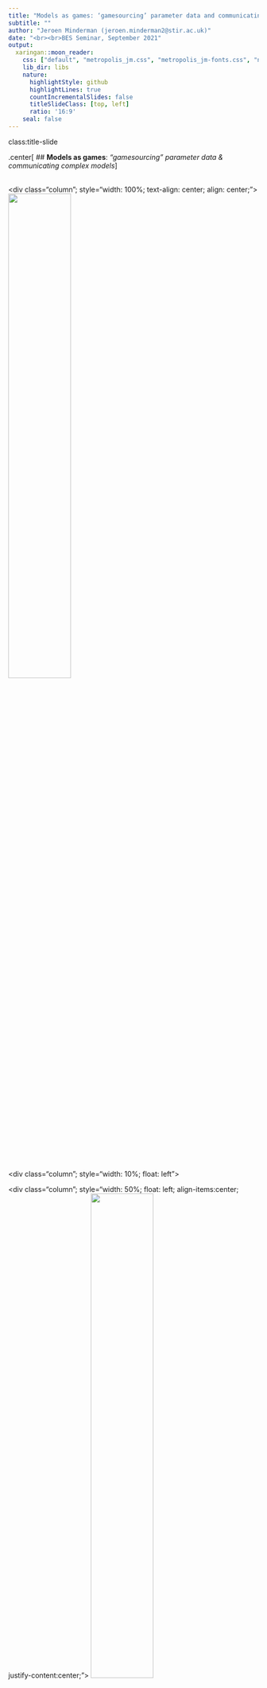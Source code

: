 ```yaml
---
title: "Models as games: ‘gamesourcing’ parameter data and communicating complex models"
subtitle: ""
author: "Jeroen Minderman (jeroen.minderman2@stir.ac.uk)"
date: "<br><br>BES Seminar, September 2021"
output:
  xaringan::moon_reader:
    css: ["default", "metropolis_jm.css", "metropolis_jm-fonts.css", "ninjutsu"]
    lib_dir: libs
    nature:
      highlightStyle: github
      highlightLines: true
      countIncrementalSlides: false
      titleSlideClass: [top, left]
      ratio: '16:9'
    seal: false
---
```


class:title-slide

.center[
## **Models as games**: *"gamesourcing" parameter data & communicating complex models*
]

<br>
<div class="row">
  <div class="column"; style="width: 100%; text-align: center; align: center;">
    <img src = "images/animalNfarm_logo1.jpg" width = "50%">
  </div>

  <div class="column"; style="width: 10%; float: left">

  </div>
  <div class="column"; style="width: 50%; float: left; align-items:center; justify-content:center;">
    <img src = "images/affiliation_funder_logos.jpg" width = "50%">
<div style="text-align: left; font-size:0.5em;">Icons made by <a href="https://www.flaticon.com/authors/monkik" title="monkik">monkik</a> from <a href="https://www.flaticon.com/" title="Flaticon">www.flaticon.com</a></div>
  </div>
  <div class="column"; style="width: 30%; float: right; text-align: left">
    <b><a href="https://jejoenje.github.io/about/">Jeroen Minderman</a></b><br>
    <a href="mailto:jeroen.minderman2@stir.ac.uk"><i>(jeroen.minderman2@stir.ac.uk)</i></a><br>
  </div>
  <div class="column"; style="width: 10%; float: right; text-align: left; padding-left: 20px; padding-right: 20px">
    <br>
  </div>
  
</div>

---

# Games as models, models as games?

.pull-left[
```r
knitr::include_graphics("images/lens_island_store_steampowered_com_app_1335830_Lens_Island_smaller.jpg")
```
.font50[
[Len's Island](https://store.steampowered.com/app/1335830/Lens_Island/)
]
- Game "world"
- Players & NPC's
- Player actions
- Game progress
]
.pull-right[
```r
knitr::include_graphics("images/nabe_nielsen.png")
```
.font50[
[*Nabe-Nielsen et al. 2014*](10.1016/j.ecolmodel.2013.09.025)
]
- Parameters
- Agents
- Inputs
- Outputs (predictions)
]

---
# Modelling resource use in complex systems
```r
knitr::include_graphics("images/semodelsA.jpg")
```
---
# Modelling resource use in complex systems
```r
knitr::include_graphics("images/semodelsB.jpg")
```
---
# Modelling resource use in complex systems
```r
knitr::include_graphics("images/semodelsC.jpg")
```
.font150[
.center[
Model challenges: .red[*communication*] and .red[**parameterisation**]
]
]
---
# GMSE: socio-ecological modelling framework
.center[
.font130[
**Agent-based model of .red[animals] and .red[farmers] on a landscape**
]
]
.left-column75[
```r
knitr::include_graphics("images/GMSE_structure2.jpg")
```
]
.right-column25[
```r
knitr::include_graphics("images/GMSE_logo.jpg")
```
.font75[
.center[
[confoobio.github.io/gmse/](https://confoobio.github.io/gmse/)  
[Duthie et. al. (2018)](http://doi.wiley.com/10.1111/2041-210X.13091)  
]
]
]
---
# GMSE: socio-ecological modelling framework
.center[
.font130[
**Decision-making algorithm: .red[Farmers] aim to maximise .red[crop yield]**
]
]
.left-column75[
```r
knitr::include_graphics("images/GMSE_structure_GA2.jpg")
```
]
.right-column25[
```r
knitr::include_graphics("images/optim_yield.jpg")
```
<div style="text-align: right; font-size:0.5em;">Icons made by <a href="https://www.flaticon.com/authors/monkik" title="monkik">monkik</a> from <a href="https://www.flaticon.com/" title="Flaticon">www.flaticon.com</a></div>
  </div>
]
---
# GMSE: socio-ecological modelling framework
.center[
.font130[
**Decision-making algorithm: .red[Manager] aims to maintain .red[population target]**
]
]
.left-column75[
```r
knitr::include_graphics("images/GMSE_structure_GA2.jpg")
```
]
.right-column25[
```r
knitr::include_graphics("images/optim_animals.jpg")
```
<div style="text-align: right; font-size:0.5em;">Icons made by <a href="https://www.flaticon.com/authors/monkik" title="monkik">monkik</a> from <a href="https://www.flaticon.com/" title="Flaticon">www.flaticon.com</a></div>
  </div>
]

---
# GMSE: socio-ecological modelling framework
.center[
.font130[
**.red[Manager] aims to maintain .red[population target]**  
**.red[Farmers] aim to maximise .red[crop yield]**
]
]
.pull-left[
```r
knitr::include_graphics("images/GMSE_structure_GA2.jpg")
```
]
.pull-right[
```r
knitr::include_graphics("images/trends2.jpg")
```
]
.center[
.font130[**Need for algorithm that can .red[balance] objectives**]
]
---
# Animal & Farm: game front-end for GMSE
.font150[**Play here: [https://ochil-ds.co.uk/animalnfarm](https://ochil-ds.co.uk/animalnfarm)**]
.pull-left[
```r
knitr::include_graphics("images/GMSE_structure_AnF.jpg")
```
]
.pull-right[
```r
knitr::include_graphics("images/animalNfarm_logo1.jpg")
```
- Player actions replace manager model
- Player sets costs for farmer actions
- Free choice to focus on animals, yield, or both
  
<div style="text-align: right; font-size:0.5em;">Icons made by <a href="https://www.flaticon.com/authors/monkik" title="monkik">monkik</a> from <a href="https://www.flaticon.com/" title="Flaticon">www.flaticon.com</a></div>
  </div>
]
---
class: center, middle

.center[
```r
knitr::include_graphics("images/animalNfarm_logo1.jpg")
```
.font150[**Play here: [https://ochil-ds.co.uk/animalnfarm](https://ochil-ds.co.uk/animalnfarm)**]
  
  
<div style="text-align: center; font-size:0.5em;">Icons made by <a href="https://www.flaticon.com/authors/monkik" title="monkik">monkik</a> from <a href="https://www.flaticon.com/" title="Flaticon">www.flaticon.com</a></div>
  </div>
]
---
# Animal & Farm: trial play data

## N = 76 play sessions by 28 unique players (1189 decisions)

.center[
```r
setwd("~/Documents/docs/000_ConFooBio/ModGamesMS")
source("analysis.R")
source("figure5.R")
```
]
---
# Animal & Farm: potential & caveats (1)
.pull-left[
```r
knitr::include_graphics("images/anf_interface.jpg")
```
]
.pull-right[
## Potential
- ### "Big data" source for alternative decision-making algorithm in GMSE
  
- ### *In silico* experiments

- ### Education & training

]
---
# Animal & Farm: potential & caveats (2)
.pull-left[
```r
knitr::include_graphics("images/anf_interface.jpg")
```
]
.pull-right[
## Caveats
- .font120["The game is..." <br>.font75["..unrealistic!"]<br>.font75["..not very good!"]  ]
]
---
# Animal & Farm: potential & caveats (2)
.pull-left[
```r
knitr::include_graphics("https://media.giphy.com/media/3o6Mbsv3wXbIS3dpNS/giphy.gif?cid=ecf05e47dnkbunrg15q0o8yp4z8dphbvqtp4ko0atakh9lgp&rid=giphy.gif&ct=g")
```
]
.pull-right[
## Caveats
- .font120["The game is..." <br>.font75["..unrealistic!"]<br>.font75["..not very good!"]  ]  
  
]

---
# Animal & Farm: potential & caveats (2)
.pull-left[
```r
knitr::include_graphics("images/anf_interface.jpg")
```
]
.pull-right[
## Caveats
- .font120["The game is..." <br>.font75["..unrealistic!"]<br>.font75["..not very good!"]]
- Game design needs work!
- Example only; GMSE highly customisable so game can be, too!
- Note above point relates to *model* rather than *game iself*: .font75["*all models are wrong, but some are useful!*"]

]

---
# Animal & Farm: potential & caveats (3)
.pull-left[
```r
knitr::include_graphics("images/anf_interface.jpg")
```
]
.pull-right[
## Caveats
- .font120["Humans are biased so your data are biased"]
]

---
# Animal & Farm: potential & caveats (3)
.pull-left[
```r
knitr::include_graphics("https://media.giphy.com/media/AhFV18ojkGxwI/giphy.gif?cid=ecf05e47hrko128b13wt0260wscgafc8t7djvnvxmbqdfyfw&rid=giphy.gif&ct=g")
```
]
.pull-right[
## Caveats
- .font120["Humans are biased so your data are biased"]
]
---
# Animal & Farm: potential & caveats (3)
.pull-left[
```r
knitr::include_graphics("images/anf_interface.jpg")
```
]
.pull-right[
## Caveats
- .font120["Humans are biased so your data are biased"]  
-  Need for large datasets (lots of plays)  
-  Careful sampling of audience  
-  Decision-making data only relevant to game context presented  
]
---
class: center, middle

```r
knitr::include_graphics("images/animalNfarm_logo1.jpg")
```

.font150[**Thank you!**]

.center[
*Nils Bunnefeld, Brad Duthie, Isabel Jones, Laura Thomas-Walters, Adrian Bach, Lovisa Nilsson, Jeremy Cusack, Matt Nuttall, Robbie Whytock*  

Many thanks to all the players that have tried A&F so far & those providing valuable feedback!  

Funded by "ConFooBio", EU Horizon 2020 grant agreement no. 679651

]
```r
knitr::include_graphics("images/affiliation_funder_logos.jpg")
```
<div style="text-align: center; font-size:0.5em;">Icons made by <a href="https://www.flaticon.com/authors/monkik" title="monkik">monkik</a> from <a href="https://www.flaticon.com/" title="Flaticon">www.flaticon.com</a></div>
  </div>